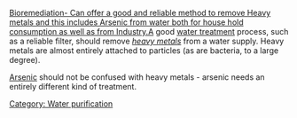 [[Bioremediation- Can offer a good and reliable method to remove Heavy metals and this includes Arsenic from water both for house hold consumption as well as from Industry.]]A good [[water treatment]] process, such as a reliable filter, should remove ''[[heavy metals]]'' from a water supply. Heavy metals are almost entirely attached to particles (as are bacteria, to a large degree).

[[Arsenic]] should not be confused with heavy metals - arsenic needs an entirely different kind of treatment. 

{{stub}}

[[Category: Water purification]]
